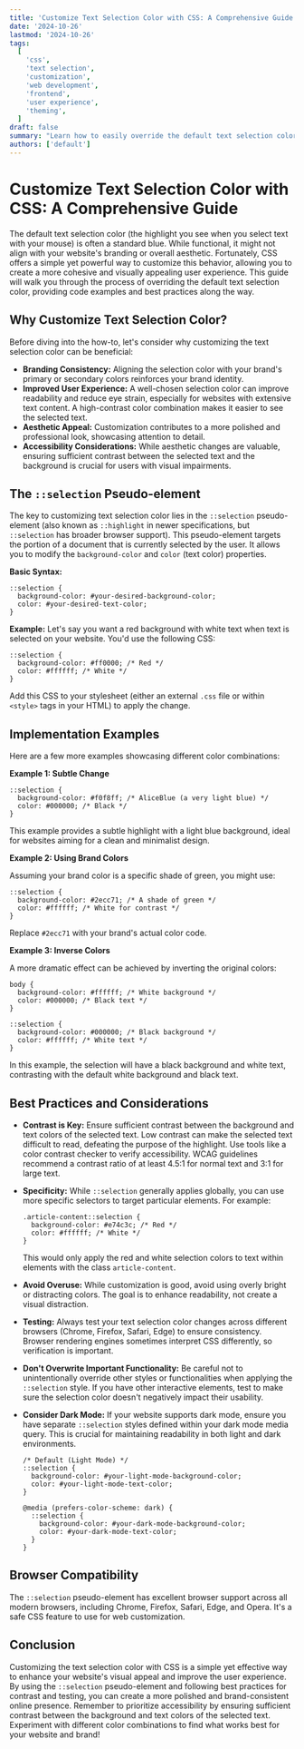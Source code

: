 ```yaml
---
title: 'Customize Text Selection Color with CSS: A Comprehensive Guide'
date: '2024-10-26'
lastmod: '2024-10-26'
tags:
  [
    'css',
    'text selection',
    'customization',
    'web development',
    'frontend',
    'user experience',
    'theming',
  ]
draft: false
summary: "Learn how to easily override the default text selection color with CSS and enhance your website's visual appeal. This guide provides code examples and best practices for customizing text selection on different browsers."
authors: ['default']
---
```


# Customize Text Selection Color with CSS: A Comprehensive Guide

The default text selection color (the highlight you see when you select text with your mouse) is often a standard blue. While functional, it might not align with your website's branding or overall aesthetic. Fortunately, CSS offers a simple yet powerful way to customize this behavior, allowing you to create a more cohesive and visually appealing user experience. This guide will walk you through the process of overriding the default text selection color, providing code examples and best practices along the way.

## Why Customize Text Selection Color?

Before diving into the how-to, let's consider why customizing the text selection color can be beneficial:

- **Branding Consistency:** Aligning the selection color with your brand's primary or secondary colors reinforces your brand identity.
- **Improved User Experience:** A well-chosen selection color can improve readability and reduce eye strain, especially for websites with extensive text content. A high-contrast color combination makes it easier to see the selected text.
- **Aesthetic Appeal:** Customization contributes to a more polished and professional look, showcasing attention to detail.
- **Accessibility Considerations:** While aesthetic changes are valuable, ensuring sufficient contrast between the selected text and the background is crucial for users with visual impairments.

## The `::selection` Pseudo-element

The key to customizing text selection color lies in the `::selection` pseudo-element (also known as `::highlight` in newer specifications, but `::selection` has broader browser support). This pseudo-element targets the portion of a document that is currently selected by the user. It allows you to modify the `background-color` and `color` (text color) properties.

**Basic Syntax:**

```plaintext
::selection {
  background-color: #your-desired-background-color;
  color: #your-desired-text-color;
}
```

**Example:** Let's say you want a red background with white text when text is selected on your website. You'd use the following CSS:

```plaintext
::selection {
  background-color: #ff0000; /* Red */
  color: #ffffff; /* White */
}
```

Add this CSS to your stylesheet (either an external `.css` file or within `<style>` tags in your HTML) to apply the change.

## Implementation Examples

Here are a few more examples showcasing different color combinations:

**Example 1: Subtle Change**

```plaintext
::selection {
  background-color: #f0f8ff; /* AliceBlue (a very light blue) */
  color: #000000; /* Black */
}
```

This example provides a subtle highlight with a light blue background, ideal for websites aiming for a clean and minimalist design.

**Example 2: Using Brand Colors**

Assuming your brand color is a specific shade of green, you might use:

```plaintext
::selection {
  background-color: #2ecc71; /* A shade of green */
  color: #ffffff; /* White for contrast */
}
```

Replace `#2ecc71` with your brand's actual color code.

**Example 3: Inverse Colors**

A more dramatic effect can be achieved by inverting the original colors:

```plaintext
body {
  background-color: #ffffff; /* White background */
  color: #000000; /* Black text */
}

::selection {
  background-color: #000000; /* Black background */
  color: #ffffff; /* White text */
}
```

In this example, the selection will have a black background and white text, contrasting with the default white background and black text.

## Best Practices and Considerations

- **Contrast is Key:** Ensure sufficient contrast between the background and text colors of the selected text. Low contrast can make the selected text difficult to read, defeating the purpose of the highlight. Use tools like a color contrast checker to verify accessibility. WCAG guidelines recommend a contrast ratio of at least 4.5:1 for normal text and 3:1 for large text.
- **Specificity:** While `::selection` generally applies globally, you can use more specific selectors to target particular elements. For example:

  ```plaintext
  .article-content::selection {
    background-color: #e74c3c; /* Red */
    color: #ffffff; /* White */
  }
  ```

  This would only apply the red and white selection colors to text within elements with the class `article-content`.

- **Avoid Overuse:** While customization is good, avoid using overly bright or distracting colors. The goal is to enhance readability, not create a visual distraction.
- **Testing:** Always test your text selection color changes across different browsers (Chrome, Firefox, Safari, Edge) to ensure consistency. Browser rendering engines sometimes interpret CSS differently, so verification is important.
- **Don't Overwrite Important Functionality:** Be careful not to unintentionally override other styles or functionalities when applying the `::selection` style. If you have other interactive elements, test to make sure the selection color doesn't negatively impact their usability.
- **Consider Dark Mode:** If your website supports dark mode, ensure you have separate `::selection` styles defined within your dark mode media query. This is crucial for maintaining readability in both light and dark environments.

  ```plaintext
  /* Default (Light Mode) */
  ::selection {
    background-color: #your-light-mode-background-color;
    color: #your-light-mode-text-color;
  }

  @media (prefers-color-scheme: dark) {
    ::selection {
      background-color: #your-dark-mode-background-color;
      color: #your-dark-mode-text-color;
    }
  }
  ```

## Browser Compatibility

The `::selection` pseudo-element has excellent browser support across all modern browsers, including Chrome, Firefox, Safari, Edge, and Opera. It's a safe CSS feature to use for web customization.

## Conclusion

Customizing the text selection color with CSS is a simple yet effective way to enhance your website's visual appeal and improve the user experience. By using the `::selection` pseudo-element and following best practices for contrast and testing, you can create a more polished and brand-consistent online presence. Remember to prioritize accessibility by ensuring sufficient contrast between the background and text colors of the selected text. Experiment with different color combinations to find what works best for your website and brand!
